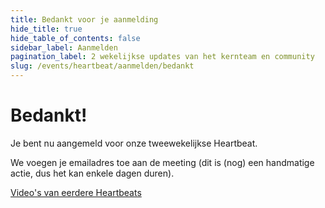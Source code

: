 ```yaml
---
title: Bedankt voor je aanmelding
hide_title: true
hide_table_of_contents: false
sidebar_label: Aanmelden
pagination_label: 2 wekelijkse updates van het kernteam en community
slug: /events/heartbeat/aanmelden/bedankt
---
```


# Bedankt!

Je bent nu aangemeld voor onze tweewekelijkse Heartbeat.

We voegen je emailadres toe aan de meeting (dit is (nog) een handmatige actie, dus het kan enkele dagen duren).

[Video's van eerdere Heartbeats](/events/heartbeat/videos)
